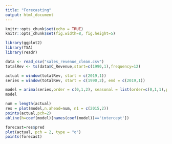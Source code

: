 ```yaml
---
title: "Forecasting" 
output: html_document 
--- 
```


```r
knitr::opts_chunk$set(echo = TRUE)
knitr::opts_chunk$set(fig.width=8, fig.height=5) 

library(ggplot2)
library(TSA)
library(readr)
```

```r
data <- read_csv("sales_revenue_clean.csv")
totalRev <- ts(data$C_Revenue,start=c(1990,1),frequency=12)
```

```r
actual = window(totalRev, start = c(2019,1))
series = window(totalRev, start = c(1990,2), end = c(2019,1))

model = arima(series,order = c(0,1,2), seasonal = list(order=c(0,1,1),period= 12))
model
```

```r
num = length(actual)
res = plot(model,n.ahead=num, n1 = c(2015,2))
points(actual,pch=2) 
abline(h=coef(model)[names(coef(model))=='intercept'])
```


```r
forecast=res$pred
plot(actual, pch = 2, type = "o")
points(forecast)
```



